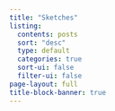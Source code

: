 ```yaml
---
title: "Sketches"
listing:
  contents: posts
  sort: "desc"
  type: default
  categories: true
  sort-ui: false
  filter-ui: false
page-layout: full
title-block-banner: true
---
```


